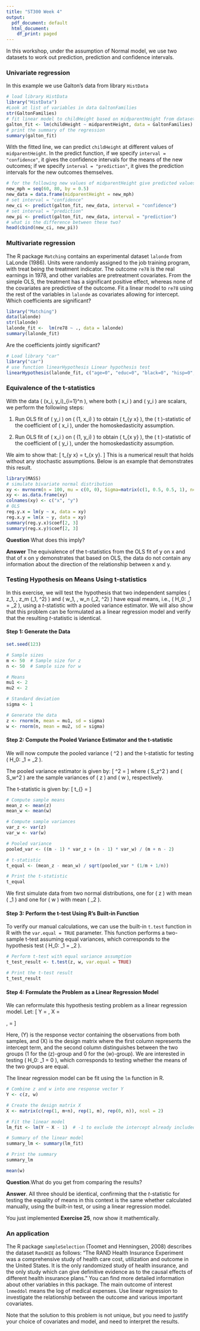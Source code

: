 ```yaml
---
title: "ST300 Week 4"
output:
  pdf_document: default
  html_document:
    df_print: paged
---
```

In this workshop, under the assumption of Normal model, we use two datasets to work out prediction, prediction and confidence intervals.


### Univariate regression
In this example we use Galton's data from library `HistData`
```r
# load library HistData 
library("HistData")
#Look at list of variables in data GaltonFamilies
str(GaltonFamilies)
# fit linear model to childHeight based on midparentHeight from dataset GaltonFamilies
galton_fit <- lm(childHeight ~ midparentHeight, data = GaltonFamilies)
# print the summary of the regression 
summary(galton_fit)
```

With the fitted line, we can predict `childHeight` at different values of `midparentHeight`. In the predict function, if we specify `interval = "confidence"`, it gives the confidence intervals for the means of the new outcomes; if we specify `interval = "prediction"`, it gives the prediction intervals for the new outcomes themselves.
```r
# for the following new values of midparentHeight give predicted values of childHeight
new_mph = seq(60, 80, by = 0.5)
new_data = data.frame(midparentHeight = new_mph)
# set interval = "confidence"
new_ci <- predict(galton_fit, new_data, interval = "confidence")
# set interval = "prediction"
new_pi <- predict(galton_fit, new_data, interval = "prediction")
# what is the difference between these two?
head(cbind(new_ci, new_pi))
```
### Multivariate regression
The R package `Matching` contains an experimental dataset `lalonde` from LaLonde (1986). Units were randomly assigned to the job training program, with treat being the treatment indicator. The outcome `re78` is the real earnings in 1978, and other variables are pretreatment covariates. From the simple OLS, the treatment has a significant positive effect, whereas none of the covariates are predictive of the outcome. Fit a linear model to `re78` using the rest of the variables in `lalonde` as covariates allowing for intercept. Which coefficients are significant?

```r
library("Matching")
data(lalonde)
str(lalonde)
lalonde_fit <-  lm(re78 ~ ., data = lalonde)
summary(lalonde_fit)
```

Are the coefficients jointly significant? 
```r
# Load library "car"
library("car")
# use function linearHypothesis Linear hypothesis test
linearHypothesis(lalonde_fit, c("age=0", "educ=0", "black=0", "hisp=0", "married=0", "nodegr=0", "re74=0", "re75=0", "u74=0", "u75=0", "treat=0"))
```
### Equivalence of the t-statistics
With the data \( \left(x_i, y_i\right)_{i=1}^n \), where both \( x_i \) and \( y_i \) are scalars, we perform the following steps:

1. Run OLS fit of \( y_i \) on \( \left(1, x_i\right) \) to obtain \( t_{y \mid x} \), the \( t \)-statistic of the coefficient of \( x_i \), under the homoskedasticity assumption.

2. Run OLS fit of \( x_i \) on \( \left(1, y_i\right) \) to obtain \( t_{x \mid y} \), the \( t \)-statistic of the coefficient of \( y_i \), under the homoskedasticity assumption.

We aim to show that:
\[
t_{y \mid x} = t_{x \mid y}.
\]
This is a numerical result that holds without any stochastic assumptions. Below is an example that demonstrates this result.

```r
library(MASS)
# simulate bivariate normal distribution
xy <- mvrnorm(n = 100, mu = c(0, 0), Sigma=matrix(c(1, 0.5, 0.5, 1), ncol=2))
xy <- as.data.frame(xy)
colnames(xy) <- c("x", "y")
# OLS
reg.y.x = lm(y ~ x, data = xy)
reg.x.y = lm(x ~ y, data = xy)
summary(reg.y.x)$coef[2, 3]
summary(reg.x.y)$coef[2, 3]
```
**Question** What does this imply?

**Answer** 
The equivalence of the t-statistics from the OLS fit of y on x and that of x on y demonstrates that based on OLS, the data do not contain any information about the direction of the relationship between x and y.

### Testing Hypothesis on Means Using t-statistics

In this exercise, we will test the hypothesis that two independent samples \( z_1, \ldots, z_m \sim \text{N}(\mu_1, \sigma^2) \) and \( w_1, \ldots, w_n \sim \text{N}(\mu_2, \sigma^2) \) have equal means, i.e., \( H_0: \mu_1 = \mu_2 \), using a $t$-statistic with a pooled variance estimator. We will also show that this problem can be formulated as a linear regression model and verify that the resulting $t$-statistic is identical.

#### Step 1: Generate the Data
```r
set.seed(123)

# Sample sizes
m <- 50  # Sample size for z
n <- 50  # Sample size for w

# Means
mu1 <- 2
mu2 <- 2

# Standard deviation
sigma <- 1

# Generate the data
z <- rnorm(m, mean = mu1, sd = sigma)
w <- rnorm(n, mean = mu2, sd = sigma)
```
#### Step 2: Compute the Pooled Variance Estimator and the t-statistic

We will now compute the pooled variance \( \hat{\sigma}^2 \) and the t-statistic for testing \( H_0: \mu_1 = \mu_2 \).

The pooled variance estimator is given by:
\[
\hat{\sigma}^2 = \frac{(m-1)S_z^2 + (n-1)S_w^2}{m+n-2}
\]
where \( S_z^2 \) and \( S_w^2 \) are the sample variances of \( z \) and \( w \), respectively.

The t-statistic is given by:
\[
t_{\text{equal}} = \frac{\bar{z} - \bar{w}}{\sqrt{\hat{\sigma}^2 \left( \frac{1}{m} + \frac{1}{n} \right)}}
\]

```r
# Compute sample means
mean_z <- mean(z)
mean_w <- mean(w)

# Compute sample variances
var_z <- var(z)
var_w <- var(w)

# Pooled variance
pooled_var <- ((m - 1) * var_z + (n - 1) * var_w) / (m + n - 2)

# t-statistic
t_equal <- (mean_z - mean_w) / sqrt(pooled_var * (1/m + 1/n))

# Print the t-statistic
t_equal
```

We first simulate data from two normal distributions, one for \( z \) with mean \( \mu_1 \) and one for \( w \) with mean \( \mu_2 \).

#### Step 3: Perform the t-test Using R's Built-in Function

To verify our manual calculations, we can use the built-in `t.test` function in R with the `var.equal = TRUE` parameter. This function performs a two-sample t-test assuming equal variances, which corresponds to the hypothesis test \( H_0: \mu_1 = \mu_2 \).

```r
# Perform t-test with equal variance assumption
t_test_result <- t.test(z, w, var.equal = TRUE)

# Print the t-test result
t_test_result
```
#### Step 4: Formulate the Problem as a Linear Regression Model

We can reformulate this hypothesis testing problem as a linear regression model. Let:
\[
Y = \begin{pmatrix} z_1 \\ \vdots \\ z_m \\ w_1 \\ \vdots \\ w_n \end{pmatrix}, \quad 
X = \begin{pmatrix} 1 & 1 \\ \vdots & \vdots \\ 1 & 1 \\ 1 & 0 \\ \vdots & \vdots \\ 1 & 0 \end{pmatrix}, \quad 
\beta = \binom{\beta_0}{\beta_1}
\]

Here, \(Y\) is the response vector containing the observations from both samples, and \(X\) is the design matrix where the first column represents the intercept term, and the second column distinguishes between the two groups (1 for the \(z\)-group and 0 for the \(w\)-group). We are interested in testing \( H_0: \beta_1 = 0 \), which corresponds to testing whether the means of the two groups are equal.

The linear regression model can be fit using the `lm` function in R.

```r
# Combine z and w into one response vector Y
Y <- c(z, w)

# Create the design matrix X
X <- matrix(c(rep(1, m+n), rep(1, m), rep(0, n)), ncol = 2)

# Fit the linear model
lm_fit <- lm(Y ~ X - 1)  # -1 to exclude the intercept already included in X

# Summary of the linear model
summary_lm <- summary(lm_fit)

# Print the summary
summary_lm

mean(w)
```
**Question**.What do you get from comparing the results?

**Answer**. All three should be identical, confirming that the $t$-statistic for testing the equality of means in this context is the same whether calculated manually, using the built-in test, or using a linear regression model.

You just implemented **Exercise 25**, now show it mathemtically. 

### An application

The R package `sampleSelection` (Toomet and Henningsen, 2008) describes the dataset `RandHIE` as follows: “The RAND Health Insurance Experiment was a comprehensive study of health care cost, utilization and outcome in the United States. It is the only randomized study of health insurance, and the only study which can give definitive evidence as to the causal effects of different health insurance plans.” You can find more detailed information about other variables in this package. The main outcome of interest `lnmeddol` means the log of medical expenses. Use linear regression to investigate the relationship between the outcome and various important covariates.

Note that the solution to this problem is not unique, but you need to justify your choice of covariates and model, and need to interpret the results.

